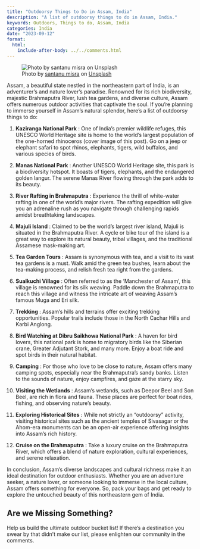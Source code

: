```yaml
---
title: "Outdoorsy Things to Do in Assam, India"
description: "A list of outdoorsy things to do in Assam, India."
keywords: Outdoors, Things to do, Assam, India
categories: India
date: "2023-09-12"
format:
  html:
    include-after-body: ../../comments.html
---
```

![Photo by <a href="https://unsplash.com/@santm?utm_source=unsplash&utm_medium=referral&utm_content=creditCopyText">santanu misra</a> on <a href="https://unsplash.com/photos/r9YOv6MoDM4?utm_source=unsplash&utm_medium=referral&utm_content=creditCopyText">Unsplash</a>](https://images.unsplash.com/photo-1589882485484-c073e3742e60?ixlib=rb-4.0.3&ixid=M3wxMjA3fDB8MHxwaG90by1wYWdlfHx8fGVufDB8fHx8fA%3D%3D&auto=format&fit=crop&w=2948&q=80){fig-alt="Photo of a one-horned rhinoceros" .preview-image}

Assam, a beautiful state nestled in the northeastern part of India, is an adventurer’s and nature lover’s paradise. Renowned for its rich biodiversity, majestic Brahmaputra River, lush tea gardens, and diverse culture, Assam offers numerous outdoor activities that captivate the soul. If you're planning to immerse yourself in Assam's natural splendor, here's a list of outdoorsy things to do: 

1. **Kaziranga National Park** : One of India's premier wildlife refuges, this UNESCO World Heritage site is home to the world's largest population of the one-horned rhinoceros (cover image of this post). Go on a jeep or elephant safari to spot rhinos, elephants, tigers, wild buffalos, and various species of birds. 

2. **Manas National Park** : Another UNESCO World Heritage site, this park is a biodiversity hotspot. It boasts of tigers, elephants, and the endangered golden langur. The serene Manas River flowing through the park adds to its beauty. 

3. **River Rafting in Brahmaputra** : Experience the thrill of white-water rafting in one of the world's major rivers. The rafting expedition will give you an adrenaline rush as you navigate through challenging rapids amidst breathtaking landscapes. 

4. **Majuli Island** : Claimed to be the world's largest river island, Majuli is situated in the Brahmaputra River. A cycle or bike tour of the island is a great way to explore its natural beauty, tribal villages, and the traditional Assamese mask-making art. 

5. **Tea Garden Tours** : Assam is synonymous with tea, and a visit to its vast tea gardens is a must. Walk amid the green tea bushes, learn about the tea-making process, and relish fresh tea right from the gardens. 

6. **Sualkuchi Village** : Often referred to as the 'Manchester of Assam', this village is renowned for its silk weaving. Paddle down the Brahmaputra to reach this village and witness the intricate art of weaving Assam's famous Muga and Eri silk. 

7. **Trekking** : Assam's hills and terrains offer exciting trekking opportunities. Popular trails include those in the North Cachar Hills and Karbi Anglong. 

8. **Bird Watching at Dibru Saikhowa National Park** : A haven for bird lovers, this national park is home to migratory birds like the Siberian crane, Greater Adjutant Stork, and many more. Enjoy a boat ride and spot birds in their natural habitat. 

9. **Camping** : For those who love to be close to nature, Assam offers many camping spots, especially near the Brahmaputra's sandy banks. Listen to the sounds of nature, enjoy campfires, and gaze at the starry sky. 

10. **Visiting the Wetlands** : Assam's wetlands, such as Deepor Beel and Son Beel, are rich in flora and fauna. These places are perfect for boat rides, fishing, and observing nature's beauty. 

11. **Exploring Historical Sites** : While not strictly an "outdoorsy" activity, visiting historical sites such as the ancient temples of Sivasagar or the Ahom-era monuments can be an open-air experience offering insights into Assam's rich history. 

12. **Cruise on the Brahmaputra** : Take a luxury cruise on the Brahmaputra River, which offers a blend of nature exploration, cultural experiences, and serene relaxation.

In conclusion, Assam's diverse landscapes and cultural richness make it an ideal destination for outdoor enthusiasts. Whether you are an adventure seeker, a nature lover, or someone looking to immerse in the local culture, Assam offers something for everyone. So, pack your bags and get ready to explore the untouched beauty of this northeastern gem of India.

::: callout-tip
## Are we Missing Something?
Help us build the ultimate outdoor bucket list! If there's a destination you swear by that didn't make our list, please enlighten our community in the comments.
:::